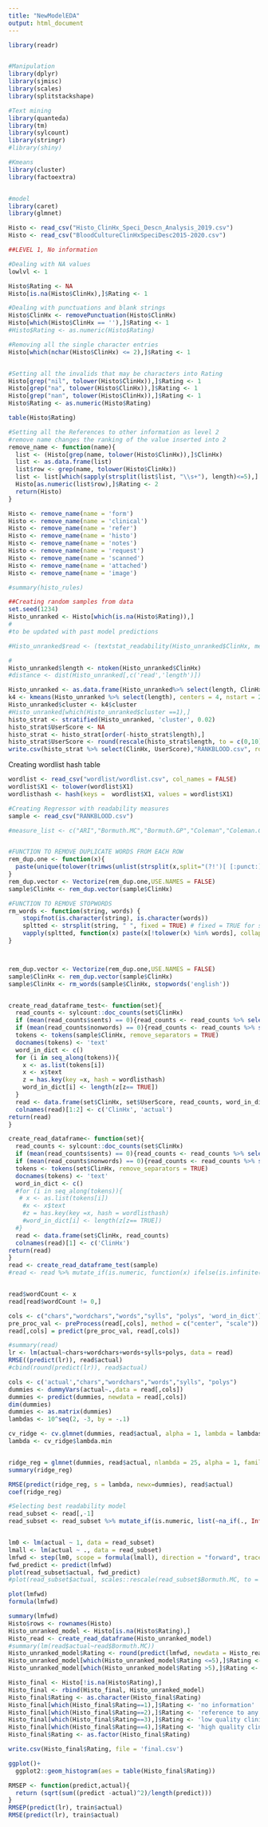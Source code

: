 ```yaml
---
title: "NewModelEDA"
output: html_document
---
```


```r

library(readr)


#Manipulation
library(dplyr)
library(sjmisc)
library(scales)
library(splitstackshape)

#Text mining
library(quanteda)
library(tm)
library(sylcount)
library(stringr)
#library(shiny)

#Kmeans
library(cluster)
library(factoextra)


#model
library(caret)
library(glmnet)
```


```r
Histo <- read_csv("Histo_ClinHx_Speci_Descn_Analysis_2019.csv")
Histo <- read_csv("BloodCultureClinHxSpeciDesc2015-2020.csv")
```




```r

##LEVEL 1, No information

#Dealing with NA values
lowlvl <- 1

Histo$Rating <- NA
Histo[is.na(Histo$ClinHx),]$Rating <- 1

#Dealing with punctuations and blank strings
Histo$ClinHx <- removePunctuation(Histo$ClinHx)
Histo[which(Histo$ClinHx == ''),]$Rating <- 1
#Histo$Rating <- as.numeric(Histo$Rating)

#Removing all the single character entries
Histo[which(nchar(Histo$ClinHx) <= 2),]$Rating <- 1


#Setting all the invalids that may be characters into Rating
Histo[grep("nil", tolower(Histo$ClinHx)),]$Rating <- 1
Histo[grep("na", tolower(Histo$ClinHx)),]$Rating <- 1
Histo[grep("nan", tolower(Histo$ClinHx)),]$Rating <- 1
Histo$Rating <- as.numeric(Histo$Rating)
```

```r
table(Histo$Rating)
```



```r
#Setting all the References to other information as level 2 
#remove name changes the ranking of the value inserted into 2 
remove_name <- function(name){
  list <- (Histo[grep(name, tolower(Histo$ClinHx)),]$ClinHx)
  list <- as.data.frame(list)
  list$row <- grep(name, tolower(Histo$ClinHx))
  list <- list[which(sapply(strsplit(list$list, "\\s+"), length)<=5),]
  Histo[as.numeric(list$row),]$Rating <- 2
  return(Histo)
}

Histo <- remove_name(name = 'form')
Histo <- remove_name(name = 'clinical')
Histo <- remove_name(name = 'refer')
Histo <- remove_name(name = 'histo')
Histo <- remove_name(name = 'notes')
Histo <- remove_name(name = 'request')
Histo <- remove_name(name = 'scanned')
Histo <- remove_name(name = 'attached')
Histo <- remove_name(name = 'image')
```


```r
#summary(histo_rules)
```

```r
##Creating random samples from data
set.seed(1234)
Histo_unranked <- Histo[which(is.na(Histo$Rating)),]
#
#to be updated with past model predictions

#Histo_unranked$read <- (textstat_readability(Histo_unranked$ClinHx, measure ='Bormuth.MC'))$Bormuth.MC

#
Histo_unranked$length <- ntoken(Histo_unranked$ClinHx)
#distance <- dist(Histo_unranked[,c('read','length')])

Histo_unranked <- as.data.frame(Histo_unranked%>% select(length, ClinHx))
k4 <- kmeans(Histo_unranked %>% select(length), centers = 4, nstart = 25)
Histo_unranked$cluster <- k4$cluster
#Histo_unranked[which(Histo_unranked$cluster ==1),]
histo_strat <- stratified(Histo_unranked, 'cluster', 0.02)
histo_strat$UserScore <- NA
histo_strat <- histo_strat[order(-histo_strat$length),]
histo_strat$UserScore <- round(rescale(histo_strat$length, to = c(0,10)),0)
write.csv(histo_strat %>% select(ClinHx, UserScore),"RANKBLOOD.csv", row.names = TRUE)

```


Creating wordlist hash table
```r
wordlist <- read_csv("wordlist/wordlist.csv", col_names = FALSE)
wordlist$X1 <- tolower(wordlist$X1)
wordlisthash <- hash(keys =  wordlist$X1, values = wordlist$X1)
```



```r
#Creating Regressor with readability measures
sample <- read_csv("RANKBLOOD.csv")

#measure_list <- c("ARI","Bormuth.MC","Bormuth.GP","Coleman","Coleman.C2","Coleman.Liau.ECP","Coleman.Liau.grade","Coleman.Liau.short","Dale.Chall","Dale.Chall.PSK","Danielson.Bryan","Dickes.Steiwer","DRP","ELF","Farr.Jenkins.Paterson","Flesch","Flesch.PSK","Flesch.Kincaid","FOG","FOG.PSK","FOG.NRI","FORCAST","FORCAST.RGL","Fucks","Linsear.Write","LIW","nWS","nWS.2","nWS.3","nWS.4","RIX","Scrabble","SMOG","SMOG.C","SMOG.simple","Spache","Spache.old","Strain","Traenkle.Bailer","Wheeler.Smith","meanSentenceLength","meanWordSyllables")


#FUNCTION TO REMOVE DUPLICATE WORDS FROM EACH ROW 
rem_dup.one <- function(x){
  paste(unique(tolower(trimws(unlist(strsplit(x,split="(?!')[ [:punct:]]",fixed=F,perl=T))))),collapse = " ")
}
rem_dup.vector <- Vectorize(rem_dup.one,USE.NAMES = FALSE)
sample$ClinHx <- rem_dup.vector(sample$ClinHx)

#FUNCTION TO REMOVE STOPWORDS
rm_words <- function(string, words) {
    stopifnot(is.character(string), is.character(words))
    spltted <- strsplit(string, " ", fixed = TRUE) # fixed = TRUE for speedup
    vapply(spltted, function(x) paste(x[!tolower(x) %in% words], collapse = " "), character(1))
}



rem_dup.vector <- Vectorize(rem_dup.one,USE.NAMES = FALSE)
sample$ClinHx <- rem_dup.vector(sample$ClinHx)
sample$ClinHx <- rm_words(sample$ClinHx, stopwords('english'))


create_read_dataframe_test<- function(set){
  read_counts <- sylcount::doc_counts(set$ClinHx)
  if (mean(read_counts$sents) == 0){read_counts <- read_counts %>% select(-sents)}
  if (mean(read_counts$nonwords) == 0){read_counts <- read_counts %>% select(-nonwords)}
  tokens <- tokens(sample$ClinHx, remove_separators = TRUE)
  docnames(tokens) <- 'text'
  word_in_dict <- c()
  for (i in seq_along(tokens)){
    x <- as.list(tokens[i])
    x <- x$text
    z = has.key(key =x, hash = wordlisthash)
    word_in_dict[i] <- length(z[z== TRUE])
  }
  read <- data.frame(set$ClinHx, set$UserScore, read_counts, word_in_dict)
  colnames(read)[1:2] <- c('ClinHx', 'actual')
return(read)
}

create_read_dataframe<- function(set){
  read_counts <- sylcount::doc_counts(set$ClinHx)
  if (mean(read_counts$sents) == 0){read_counts <- read_counts %>% select(-sents)}
  if (mean(read_counts$nonwords) == 0){read_counts <- read_counts %>% select(-nonwords)}
  tokens <- tokens(set$ClinHx, remove_separators = TRUE)
  docnames(tokens) <- 'text'
  word_in_dict <- c()
  #for (i in seq_along(tokens)){
   # x <- as.list(tokens[i])
    #x <- x$text
    #z = has.key(key =x, hash = wordlisthash)
    #word_in_dict[i] <- length(z[z== TRUE])
  #}
  read <- data.frame(set$ClinHx, read_counts)
  colnames(read)[1] <- c('ClinHx')
return(read)
}
read <- create_read_dataframe_test(sample)
#read <- read %>% mutate_if(is.numeric, function(x) ifelse(is.infinite(x), 0, x))



```
```r
read$wordCount <- x
read[read$wordCount != 0,]
```



```r
cols <- c("chars","wordchars","words","sylls", "polys", 'word_in_dict')
pre_proc_val <- preProcess(read[,cols], method = c("center", "scale"))
read[,cols] = predict(pre_proc_val, read[,cols])

#summary(read)
lr <- lm(actual~chars+wordchars+words+sylls+polys, data = read)    
RMSE((predict(lr)), read$actual)
#cbind(round(predict(lr)), read$actual)
```


```r
cols <- c('actual',"chars","wordchars","words","sylls", "polys")
dummies <- dummyVars(actual~.,data = read[,cols])
dummies <- predict(dummies, newdata = read[,cols])
dim(dummies)
dummies <- as.matrix(dummies)
lambdas <- 10^seq(2, -3, by = -.1)

cv_ridge <- cv.glmnet(dummies, read$actual, alpha = 1, lambda = lambdas)
lambda <- cv_ridge$lambda.min


ridge_reg = glmnet(dummies, read$actual, nlambda = 25, alpha = 1, family = 'gaussian', lambda = lambda)
summary(ridge_reg)
```
```r
RMSE(predict(ridge_reg, s = lambda, newx=dummies), read$actual)
coef(ridge_reg)
```


```r

#Selecting best readability model
read_subset <- read[,-1]
read_subset <- read_subset %>% mutate_if(is.numeric, list(~na_if(., Inf)))


lm0 <- lm(actual ~ 1, data = read_subset)
lmall <- lm(actual ~ ., data = read_subset)
lmfwd <- step(lm0, scope = formula(lmall), direction = "forward", trace = 0)
fwd_predict <- predict(lmfwd)
plot(read_subset$actual, fwd_predict)
#plot(read_subset$actual, scales::rescale(read_subset$Bormuth.MC, to = c(0,10)))
```

```r
plot(lmfwd)
formula(lmfwd)
```

```r
summary(lmfwd)
Histo$rows <- rownames(Histo) 
Histo_unranked_model <- Histo[is.na(Histo$Rating),]
Histo_read <- create_read_dataframe(Histo_unranked_model)
#summary(lm(read$actual~read$Bormuth.MC))
Histo_unranked_model$Rating <- round(predict(lmfwd, newdata = Histo_read))
Histo_unranked_model[which(Histo_unranked_model$Rating <=5),]$Rating <- 3
Histo_unranked_model[which(Histo_unranked_model$Rating >5),]$Rating <- 4

```

```r
Histo_final <- Histo[!is.na(Histo$Rating),]
Histo_final <- rbind(Histo_final, Histo_unranked_model)
Histo_final$Rating <- as.character(Histo_final$Rating)
Histo_final[which(Histo_final$Rating==1),]$Rating <- 'no information'
Histo_final[which(Histo_final$Rating==2),]$Rating <- 'reference to any information'
Histo_final[which(Histo_final$Rating==3),]$Rating <- 'low quality clinical history'
Histo_final[which(Histo_final$Rating==4),]$Rating <- 'high quality clinical history'
Histo_final$Rating <- as.factor(Histo_final$Rating)

```


```r
write.csv(Histo_final$Rating, file = 'final.csv')
```

```r
ggplot()+
  ggplot2::geom_histogram(aes = table(Histo_final$Rating))
```

```r
RMSEP <- function(predict,actual){
  return (sqrt(sum((predict -actual)^2)/length(predict)))
}
RMSEP(predict(lr), train$actual)
RMSE(predict(lr), train$actual)
```


